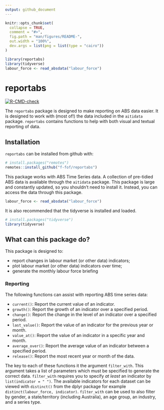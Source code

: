 ```yaml
---
output: github_document
---
```


<!-- README.md is generated from README.Rmd. Please edit that file -->

```r
knitr::opts_chunk$set(
  collapse = TRUE,
  comment = "#>",
  fig.path = "man/figures/README-",
  out.width = "100%",
  dev.args = list(png = list(type = "cairo"))
)

library(reportabs)
library(tidyverse)
labour_force <- read_absdata("labour_force")
```

# reportabs

<!-- badges: start -->

[![R-CMD-check](https://github.com/aiti-flinders/reportabs/workflows/R-CMD-check/badge.svg)](https://github.com/aiti-flinders/reportabs/actions)

<!-- badges: end -->

The `reportabs` package is designed to make reporting on ABS data easier. It is designed to work with (most of!) the data included in the `aitidata` package. `reportabs` contains functions to help with both visual and textual reporting of data.

## Installation

`reportabs` can be installed from github with:

``` r
# install.packages("remotes")
remotes::install_github("f-fof/reportabs")
```

This package works with ABS Time Series data. A collection of pre-tidied ABS data is available through the `aitidata` package. This package is large and constantly updated, so you shouldn't need to install it. Instead, you can access the data through this package.

``` r
labour_force <- read_absdata("labour_force")
```

It is also recommended that the tidyverse is installed and loaded.

``` r
# install.packages("tidyverse")
library(tidyverse)
```

## What can this package do?

This package is designed to:

-   report changes in labour market (or other data) indicators;
-   plot labour market (or other data) indicators over time;
-   generate the monthly labour force briefing

### Reporting

The following functions can assist with reporting ABS time series data:

-   `current()`: Report the current value of an indicator.
-   `growth()`: Report the growth of an indicator over a specified period.
-   `change()`: Report the change in the level of an indicator over a specified period.
-   `last_value()`: Report the value of an indicator for the previous year or month.
-   `value_at()`: Report the value of an indicator in a specific year and month.
-   `average_over()`: Report the average value of an indicator between a specified period.
-   `release()`: Report the most recent year or month of the data.

The key to each of these functions it the argument `filter_with`. This argument takes a list of parameters which must be specified to generate the correct data. `filter_with` requires you to specify *at least* an indicator by `list(indicator = " ")`. The available indicators for each dataset can be viewed with `distinct()` from the dplyr package for example `distinct(labour_force, indicator)`. `filter_with` can be used to also filter by gender, a state/territory (including Australia), an age group, an industry, and a series type. 

